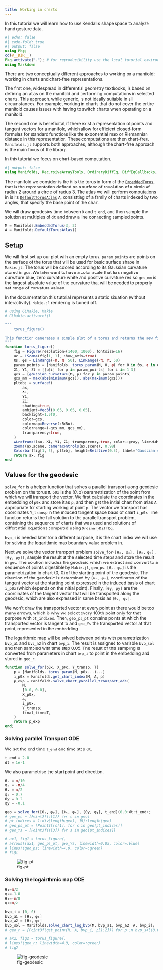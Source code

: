 ```yaml
---
title: Working in charts
---
```


In this tutorial we will learn how to use Kendall's shape space to analyze hand gesture data.

```julia
#| echo: false
#| code-fold: true
#| output: false
using Pkg;
cd(@__DIR__)
Pkg.activate("."); # for reproducibility use the local tutorial environment.
using Markdown
```


There are two conceptually different approaches to working on a manifold: working in charts and chart-free representations.

The first one, widespread in differential geometry textbooks, is based on defining an atlas on the manifold and performing computations in selected charts. This approach, while generic, is not ideally suitable in all circumstances. For example, working in charts that do not cover the entire manifold causes issues with having to switch charts when operating on a manifold.

The second one is beneficital, if there exist a representation of points and tangent vectors for a manifold, which allow for efficient closed-form formulas for standard functions like the exponential map or Riemannian distance in this representation. These computations are then chart-free. `Manifolds.jl` supports both approaches, although the chart-free approach is the main focus of the library.

In this tutorial we focus on chart-based computation.

```julia
#| output: false
using Manifolds, RecursiveArrayTools, OrdinaryDiffEq, DiffEqCallbacks, BoundaryValueDiffEq
```

The manifold we consider is the `M` is the torus in form of the [`EmbeddedTorus`](https://juliamanifolds.github.io/Manifolds.jl/latest/manifolds/torus.html#Manifolds.EmbeddedTorus), that is the representation defined as a surface of revolution of a circle of radius 2 around a circle of radius 3.
The atlas we will perform computations in is its [`DefaultTorusAtlas`](https://juliamanifolds.github.io/Manifolds.jl/latest/manifolds/torus.html#Manifolds.DefaultTorusAtlas) `A`, consistting of a family of charts indexed by two angles, that specify the base point of the chart.

We will draw geodesics time between `0` and `t_end`, and then sample the solution at multiples of `dt` and draw a line connecting sampled points.

```julia
M = Manifolds.EmbeddedTorus(3, 2)
A = Manifolds.DefaultTorusAtlas()
```

## Setup

We will first set up our plot with an empty torus.
`param_points` are points on the surface of the torus that will be used for basic surface shape in `Makie.jl`.
The torus will be colored according to its Gaussian curvature stored in `gcs`. We later want to have a color scale that has negative curvature blue, zero curvature white and positive curvature red so `gcs_mm` is the largest absolute value of the curvature that will be needed to properly set range of curvature values.

In the documentation this tutorial represents a static situation (without interactivity). `Makie.jl` rendering is turned off.

```julia
# using GLMakie, Makie
# GLMakie.activate!()

"""
	torus_figure()

This function generates a simple plot of a torus and returns the new figure containing the plot.
"""
function torus_figure()
    fig = Figure(resolution=(1400, 1000), fontsize=16)
    ax = LScene(fig[1, 1], show_axis=true)
    ϴs, φs = LinRange(-π, π, 50), LinRange(-π, π, 50)
    param_points = [Manifolds._torus_param(M, θ, φ) for θ in ϴs, φ in φs]
    X1, Y1, Z1 = [[p[i] for p in param_points] for i in 1:3]
    gcs = [gaussian_curvature(M, p) for p in param_points]
    gcs_mm = max(abs(minimum(gcs)), abs(maximum(gcs)))
    pltobj = surface!(
        ax,
        X1,
        Y1,
        Z1;
        shading=true,
        ambient=Vec3f(0.65, 0.65, 0.65),
        backlight=1.0f0,
        color=gcs,
        colormap=Reverse(:RdBu),
        colorrange=(-gcs_mm, gcs_mm),
        transparency=true,
    )
    wireframe!(ax, X1, Y1, Z1; transparency=true, color=:gray, linewidth=0.5)
    zoom!(ax.scene, cameracontrols(ax.scene), 0.98)
    Colorbar(fig[1, 2], pltobj, height=Relative(0.5), label="Gaussian curvature")
    return ax, fig
end
```


## Values for the geodesic

`solve_for` is a helper function that solves a parallel transport along geodesic problem on the torus `M`.
`p0x` is the $(\theta, \varphi)$ parametrization of the point from which we will transport the vector.
We first calculate the coordinates in the embedding of `p0x` and store it as `p`, and then get the initial chart from atlas `A` appropriate for starting working at point `p`.
The vector we transport has coordinates `Y_transp` in the induced tangent space basis of chart `i_p0x`.
The function returns the full solution to the parallel transport problem, containing the sequence of charts that was used and solutions of differential equations computed using `OrdinaryDiffEq`.

`bvp_i` is needed later for a different purpose, it is the chart index we will use for solving the logarithmic map boundary value problem in.

Next we solve the vector transport problem `solve_for([θₚ, φₚ], [θₓ, φₓ], [θy, φy])`, sample the result at the selected time steps and store the result in `geo`. The solution includes the geodesic which we extract and convert to a sequence of points digestible by `Makie.jl`, `geo_ps`.
`[θₚ, φₚ]` is the parametrization in chart (0, 0) of the starting point of the geodesic.
The direction of the geodesic is determined by `[θₓ, φₓ]`, coordinates of the tangent vector at the starting point expressed in the induced basis of chart `i_p0x` (which depends on the initial point).
Finally, `[θy, φy]` are the coordinates of the tangent vector that will be transported along the geodesic, which are also expressed in same basis as `[θₓ, φₓ]`.

We won't draw the transported vector at every point as there would be too many arrows, which is why we select every 100th point only for that purpose with `pt_indices`. Then, `geo_ps_pt` contains points at which the transported vector is tangent to and `geo_Ys` the transported vector at that point, represented in the embedding.

The logarithmic map will be solved between points with parametrization `bvp_a1` and `bvp_a2` in chart `bvp_i`.
The result is assigned to variable `bvp_sol` and then sampled with time step 0.05. The result of this sampling is converted from parameters in chart `bvp_i` to point in the embedding and stored in `geo_r`.


```julia
function solve_for(p0x, X_p0x, Y_transp, T)
    p = [Manifolds._torus_param(M, p0x...)...]
    i_p0x = Manifolds.get_chart_index(M, A, p)
    p_exp = Manifolds.solve_chart_parallel_transport_ode(
        M,
        [0.0, 0.0],
        X_p0x,
        A,
        i_p0x,
        Y_transp;
        final_time=T,
    )
    return p_exp
end;
```


### Solving parallel Transport ODE

We set the end time `t_end` and time step `dt`.

```julia
t_end = 2.0
dt = 1e-1
```

We also parametrise the start point and direction.

```julia
θₚ = π/10
φₚ = -π/4
θₓ = π/2
φₓ = 0.7
θy = 0.2
φy = -0.1

geo = solve_for([θₚ, φₚ], [θₓ, φₓ], [θy, φy], t_end)(0.0:dt:t_end);
# geo_ps = [Point3f(s[1]) for s in geo]
# pt_indices = 1:div(length(geo), 10):length(geo)
# geo_ps_pt = [Point3f(s[1]) for s in geo[pt_indices]]
# geo_Ys = [Point3f(s[3]) for s in geo[pt_indices]]

# ax1, fig1 = torus_figure()
# arrows!(ax1, geo_ps_pt, geo_Ys, linewidth=0.05, color=:blue)
# lines!(geo_ps; linewidth=4.0, color=:green)
# fig1
```

![fig-pt](working-in-charts/working-in-charts-transport.png)

### Solving the logairthmic map ODE

```julia
θ₁=π/2
φ₁=-1.0
θ₂=-π/8
φ₂=π/2

bvp_i = (0, 0)
bvp_a1 = [θ₁, φ₁]
bvp_a2 = [θ₂, φ₂]
bvp_sol = Manifolds.solve_chart_log_bvp(M, bvp_a1, bvp_a2, A, bvp_i);
# geo_r = [Point3f(get_point(M, A, bvp_i, p[1:2])) for p in bvp_sol(0.0:0.05:1.0)]

# ax2, fig2 = torus_figure()
# lines!(geo_r; linewidth=4.0, color=:green)
# fig2
```

![fig-geodesic](working-in-charts/working-in-charts-geodesic.png)
